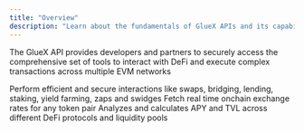 ```yaml
---
title: "Overview"
description: "Learn about the fundamentals of GlueX APIs and its capabilities"
---
```


The GlueX API provides developers and partners to securely access the comprehensive set of tools to interact with DeFi and execute complex transactions across multiple EVM networks

<CardGroup cols={2}>
  <Card title="Router API" href="/api-reference/router-api/post-quote">
    Perform efficient and secure interactions like swaps, bridging, lending,
    staking, yield farming, zaps and swidges
  </Card>
  <Card title="Exchange Rate API" href="/api-reference/exchange-rate-api/post-price">
    Fetch real time onchain exchange rates for any token pair
  </Card>
  <Card title="Yield API" href="/api-reference/yield-api/post-diluted-apy">
    Analyzes and calculates APY and TVL across different DeFi protocols and
    liquidity pools
  </Card>
</CardGroup>
